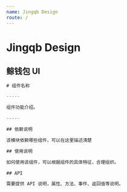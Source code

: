 ```yaml
---
name: Jingqb Design
route: /
---
```





# Jingqb Design

## 鲸钱包 UI 


```js
# 组件名称

-----

组件功能介绍。

-----

## 依赖说明

该模块依赖哪些组件，可以在这里描述清楚

## 使用说明

如何使用该组件，可以根据组件的具体特征，合理组织。

## API

需要提供 API 说明，属性、方法、事件、返回值等说明。

```
